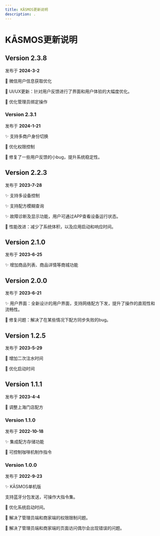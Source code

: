 ```yaml
---
title: KĀSMOS更新说明
description: .
---
```


# KĀSMOS更新说明


## Version 2.3.8

发布于 **2024-3-2**

💄 微信用户信息获取优化

💄 UI/UX更新：针对用户反馈进行了界面和用户体验的大幅度优化。

💄 优化管理员绑定操作


### Version 2.3.1

发布于 **2024-1-21**

✨ 支持多商户身份切换

💄 优化权限控制

💄 修复了一些用户反馈的小bug，提升系统稳定性。

## Version 2.2.3

发布于 **2023-7-28**

✨ 支持多设备控制

✨ 支持配方模糊查询

✨ 故障诊断及显示功能，用户可通过APP查看设备运行状态。

💄 性能改进：减少了系统体积，以及应用启动和响应时间。



## Version 2.1.0

发布于 **2023-6-25**

✨ 增加商品列表、商品详情等商城功能

## Version 2.0.0

发布于 **2023-6-21**

✨ 用户界面：全新设计的用户界面，支持网络配方下发，提升了操作的直观性和流畅性。

🐞 修复问题：解决了在某些情况下配方同步失败的bug。

## Version 1.2.5

发布于 **2023-5-29**

💄 增加二次注水时间

💄 优化启动时间


## Version 1.1.1

发布于 **2023-4-4**


💄 调整上海门店配方


### Version 1.1.0

发布于 **2022-10-18**

✨ 集成配方存储功能

💄 可控制咖啡机制作指令


### Version 1.0.0

发布于 **2022-9-23**

✨ KĀSMOS单机版

支持蓝牙分包发送，可操作大指令集。

💄 优化系统启动时间。

🐞 解决了管理员端和商家端的权限限制问题。

🐞 解决了管理员端和商家端的页面访问偶尔会出现错误的问题。
